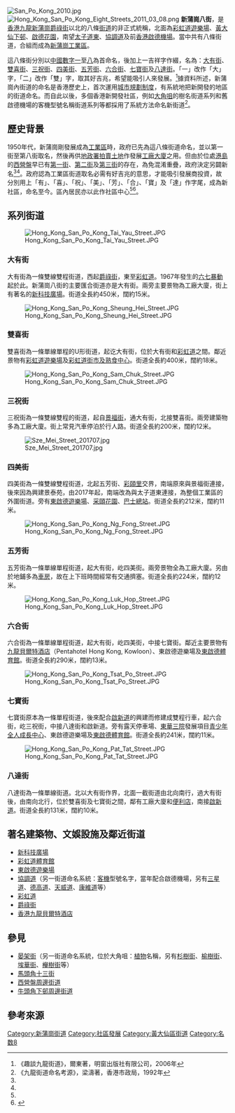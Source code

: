 [[File:San_Po_Kong_2010.jpg|thumb]]
[[File:Hong_Kong_San_Po_Kong_Eight_Streets_2011_03_08.png|thumb]]
'''新蒲崗八街'''，是[[香港|香港]][[九龍|九龍]][[新蒲崗|新蒲崗]][[爵祿街|爵祿街]]以北的八條[[街道|街道]]的非正式統稱，北面為[[彩虹道遊樂場|彩虹道遊樂場]]、[[黃大仙下邨|黃大仙下邨]]、[[啟德花園|啟德花園]]，南望[[太子道東|太子道東]]、[[協調道|協調道]]及前[[啟德機場|香港啟德機場]]。當中共有八條街道，合組而成為[[新蒲崗工業區|新蒲崗工業區]]。

這八條街分別以[[中國數字|中國數字]][[一|一]]至[[八|八]]為首命名，後加上一吉祥字作綴，名為：[[大有街|大有街]]、[[雙喜街|雙喜街]]、[[三祝街|三祝街]]、[[四美街|四美街]]、[[五芳街|五芳街]]、[[六合街|六合街]]、[[七寶街|七寶街]]及[[八達街|八達街]]。「一」改作「大」字，「二」改作「雙」字，取其好吉兆，希望能吸引人來發展。<ref name="#1">《趣談九龍街道》，爾東著，明窗出版社有限公司，2006年</ref>據資料所述，新蒲崗內街道的命名是香港歷史上，首次運用[[城市規劃制度|城市規劃制度]]，有系統地把新開發的地區的街道命名。而自此以後，多個香港新開發社區，例如[[大角咀|大角咀]]的樹名街道系列和舊啟德機場的客機型號名稱街道系列等都採用了系統方法命名新街道<ref name="#2">《九龍街道命名考源》，梁濤著，香港市政局，1992年</ref>。

==歷史背景==
1950年代，新蒲崗剛發展成為[[工業區|工業區]]時，政府已先為這八條街道命名，並以第一街至第八街取名，然後再供[[地政署|地政署]][[拍賣|拍賣]][[土地|土地]]作發展[[工廠大廈|工廠大廈]]之用。但由於位處[[港島|港島]]的[[西營盤|西營盤]]早已有[[第一街|第一街]]、[[第二街|第二街]]及[[第三街|第三街]]的存在，為免混淆重疊，政府決定另闢新名<ref name="#2"/><ref name="#1"/>。政府認為工業區街道取名必需有好吉兆的意思，才能吸引發展商投資，故分別用上「有」、「喜」、「祝」、「美」、「芳」、「合」、「寶」及「達」作字尾，成為新社區，命名至今。區內居民亦以此作社區中心<ref name="#2"/><ref>{{Cite web |url=http://www.hk-place.com/db.php?post=d002039 |title=香港地方--新蒲崗 |access-date=2011-02-27 |archive-date=2016-03-04 |archive-url=https://web.archive.org/web/20160304203847/http://www.hk-place.com/db.php?post=d002039 |dead-url=no }}</ref>。

==系列街道==
[[File:Hong_Kong_San_Po_Kong_Tai_Yau_Street.JPG|thumb]]

===大有街===
{{main|大有街}}
大有街為一條雙線雙程街道，西起[[爵祿街|爵祿街]]，東至[[彩虹道|彩虹道]]。1967年發生的[[六七暴動|六七暴動]]起於此。新蒲崗八街的主要匯合街道亦是大有街。兩旁主要景物為工廠大廈，街上有著名的[[新科技廣場|新科技廣場]]。街道全長約450米，闊約15米。

[[File:Hong_Kong_San_Po_Kong_Sheung_Hei_Street.JPG|thumb]]
===雙喜街===
{{main|雙喜街}}
雙喜街為一條單線單程的U形街道，起讫大有街，位於大有街和[[彩虹道|彩虹道]]之間。鄰近景物有[[彩虹道遊樂場|彩虹道遊樂場]]及[[彩虹道街市及熟食中心|彩虹道街市及熟食中心]]。街道全長約400米，闊約18米。

[[File:Hong_Kong_San_Po_Kong_Sam_Chuk_Street.JPG|thumb]]
===三祝街===
三祝街為一條雙線雙程的街道，起自[[景福街|景福街]]，通大有街，北接雙喜街。兩旁建築物多為工廠大廈。街上常見汽車停泊於行人路。街道全長約200米，闊約12米。

[[File:Sze_Mei_Street_201707.jpg|thumb]]

===四美街===
四美街為一條雙線雙程街道，北起五芳街、[[彩頤里|彩頤里]]交界，南端原來與景福街連接，後來因為興建景泰苑，由2017年起，南端改為與太子道東連接，為整個工業區的外圍街道。旁有[[東啟德遊樂場|東啟德遊樂場]]、[[采頤花園|采頤花園]]、[[新蒲崗四美街臨時總站|巴士總站]]。街道全長約212米，闊約11米。

[[File:Hong_Kong_San_Po_Kong_Ng_Fong_Street.JPG|thumb]]

===五芳街===
五芳街為一條單線單程街道，起大有街，屹四美街。兩旁景物全為工廠大廈。另由於地鋪多為[[車房|車房]]，故在上下班時間經常有交通擠塞。街道全長約224米，闊約12米。

[[File:Hong_Kong_San_Po_Kong_Luk_Hop_Street.JPG|thumb]]

===六合街===
六合街為一條單線單程街道，起大有街，屹四美街，中接七寶街。鄰近主要景物有[[九龍貝爾特酒店|九龍貝爾特酒店]]（Pentahotel Hong Kong, Kowloon）、東啟德遊樂場及[[東啟德體育館|東啟德體育館]]。街道全長約290米，闊約13米。

[[File:Hong_Kong_San_Po_Kong_Tsat_Po_Street.JPG|thumb]]

===七寶街===
七寶街原本為一條單程街道，後來配合[[啟新道|啟新道]]的興建而修建成雙程行車，起六合街，屹三祝街，中接八達街和啟新道。旁有露天停車場、[[東華三院|東華三院]]發展項目[[青少年全人成長中心|青少年全人成長中心]]、東啟德遊樂場及[[東啟德體育館|東啟德體育館]]。街道全長約241米，闊約11米。

[[File:Hong_Kong_San_Po_Kong_Pat_Tat_Street.JPG|thumb]]

===八達街===
八達街為一條單線街道。北以大有街作界，北面一截街道由北向南行，過大有街後，由南向北行，位於雙喜街及七寶街之間，鄰有工廠大廈和[[便利店|便利店]]，南接[[啟新道|啟新道]]。街道全長約131米，闊約10米。

==著名建築物、文娛設施及鄰近街道==
*[[新科技廣場|新科技廣場]]
*[[彩虹道體育館|彩虹道體育館]]
*[[東啟德遊樂場|東啟德遊樂場]]
*[[協調道|協調道]]（另一街道命名系統：[[客機|客機]]型號名字，當年配合啟德機場，另有[[三星道|三星道]]、[[德高道|德高道]]、[[天威道|天威道]]、[[康維道|康維道]]等）
*[[彩虹道|彩虹道]]
*[[爵祿街|爵祿街]]
*[[香港九龍貝爾特酒店|香港九龍貝爾特酒店]]

==參見==
*[[晏架街|晏架街]]（另一街道命名系統，位於大角咀：[[植物|植物]]名稱，另有[[杉樹街|杉樹街]]、[[榆樹街|榆樹街]]、[[埃華街|埃華街]]、[[櫸樹街|櫸樹街]]等）
*[[馬頭角十三街|馬頭角十三街]]
*[[西營盤#街道|西營盤周邊街道]]
*[[牛頭角下邨周邊街道|牛頭角下邨周邊街道]]

==參考來源==
{{reflist}}

{{香港新蒲崗八街}}
[[Category:新蒲崗街道|Category:新蒲崗街道]]
[[Category:社區發展|Category:社區發展]]
[[Category:黃大仙區街道|Category:黃大仙區街道]]
[[Category:名数8|Category:名数8]]